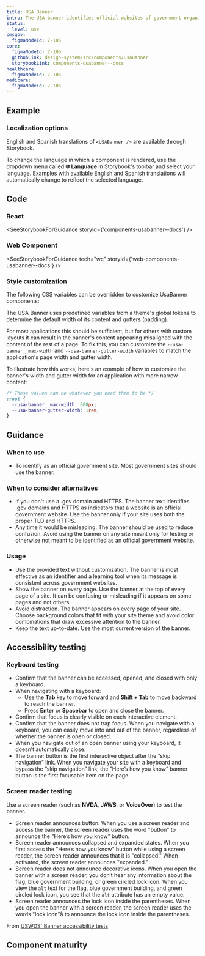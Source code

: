 ```yaml
---
title: USA Banner
intro: The USA banner identifies official websites of government organizations in the United States. It also helps visitors understand how to tell that a website is both official and secure.
status:
  level: use
cmsgov:
  figmaNodeId: 7-106
core:
  figmaNodeId: 7-106
  githubLink: design-system/src/components/UsaBanner
  storybookLink: components-usabanner--docs
healthcare:
  figmaNodeId: 7-106
medicare:
  figmaNodeId: 7-106
---
```



## Example

<StorybookExample
  componentName="USA banner"
  storyId="components-usabanner--default"
  minHeight={250}
/>

### Localization options

English and Spanish translations of `<USABanner />` are available through Storybook.

To change the language in which a component is rendered, use the dropdown menu called **🌐 Language** in Storybook's toolbar and select your language. Examples with available English and Spanish translations will automatically change to reflect the selected language.

## Code

### React

<SeeStorybookForGuidance storyId={'components-usabanner--docs'} />

### Web Component

<SeeStorybookForGuidance tech="wc" storyId={'web-components-usabanner--docs'} />

### Style customization

The following CSS variables can be overridden to customize UsaBanner components:

<ComponentThemeOptions componentname="usa-banner" />

<Alert weight="lightweight">

<p className="ds-c-alert__text">
  The USA Banner uses predefined variables from a theme's global tokens to determine the default
  width of its content and gutters (padding).
</p>

For most applications this should be sufficient, but for others with custom layouts it can result in the banner's content appearing misaligned with the content of the rest of a page. To fix this, you can customize the `--usa-banner__max-width` and `--usa-banner-gutter-width` variables to match the application's page width and gutter width.

To illustrate how this works, here's an example of how to customize the banner's width and gutter width for an application with more narrow content:

```css
/* These values can be whatever you need them to be */
:root {
  --usa-banner__max-width: 600px;
  --usa-banner-gutter-width: 1rem;
}
```

</Alert>

## Guidance

### When to use

- To identify as an official government site. Most government sites should use the banner.

### When to consider alternatives

- If you don't use a .gov domain and HTTPS. The banner text identifies .gov domains and HTTPS as indicators that a website is an official government website. Use the banner only if your site uses both the proper TLD and HTTPS.
- Any time it would be misleading. The banner should be used to reduce confusion. Avoid using the banner on any site meant only for testing or otherwise not meant to be identified as an official government website.

### Usage

- Use the provided text without customization. The banner is most effective as an identifier and a learning tool when its message is consistent across government websites.
- Show the banner on every page. Use the banner at the top of every page of a site. It can be confusing or misleading if it appears on some pages and not others.
- Avoid distraction. The banner appears on every page of your site. Choose background colors that fit with your site theme and avoid color combinations that draw excessive attention to the banner.
- Keep the text up-to-date. Use the most current version of the banner.

## Accessibility testing

### Keyboard testing
- Confirm that the banner can be accessed, opened, and closed with only a keyboard.
- When navigating with a keyboard:
  - Use the **Tab** key to move forward and **Shift + Tab** to move backward to reach the banner.
  - Press **Enter** or **Spacebar** to open and close the banner.
- Confirm that focus is clearly visible on each interactive element.
- Confirm that the banner does not trap focus. When you navigate with a keyboard, you can easily move into and out of the banner, regardless of whether the banner is open or closed.
- When you navigate out of an open banner using your keyboard, it doesn’t automatically close.
- The banner button is the first interactive object after the “skip navigation” link. When you navigate your site with a keyboard and bypass the “skip navigation” link, the "Here’s how you know” banner button is the first focusable item on the page.

### Screen reader testing
Use a screen reader (such as **NVDA**, **JAWS**, or **VoiceOver**) to test the banner.
- Screen reader announces button. When you use a screen reader and access the banner, the screen reader uses the word "button" to announce the "Here’s how you know" button.  
- Screen reader announces collapsed and expanded states. When you first access the "Here’s how you know" button while using a screen reader, the screen reader announces that it is "collapsed." When activated, the screen reader announces "expanded."  
- Screen reader does not announce decorative icons. When you open the banner with a screen reader, you don’t hear any information about the flag, blue government building, or green circled lock icon. When you view the `alt` text for the flag, blue government building, and green circled lock icon, you see that the `alt` attribute has an empty value.  
- Screen reader announces the lock icon inside the parentheses. When you open the banner with a screen reader, the screen reader uses the words "lock icon"å to announce the lock icon inside the parentheses.  

From [USWDS' Banner accessibility tests](https://designsystem.digital.gov/components/banner/accessibility-tests/)

## Component maturity

<MaturityChecklist
  a11yStandards={true}
  color={true}
  forcedColors={false}
  screenReaders={true}
  keyboardNavigable={true}
  storybook={true}
  responsive={true}
  spanish={true}
  completeUiKit={false}
  responsiveUiKit={false}
  tokensInCode={true}
  tokensInSketch={true}
/>
